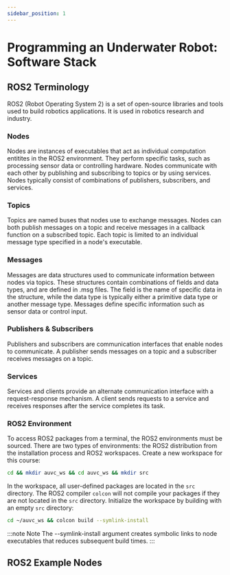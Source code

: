 ```yaml
---
sidebar_position: 1
---
```


# Programming an Underwater Robot: Software Stack

## ROS2 Terminology

ROS2 (Robot Operating System 2) is a set of open-source libraries and tools used to build robotics applications. It is  used in robotics research and industry.

### Nodes

Nodes are instances of executables that act as individual computation entitites in the ROS2 environment. They perform specific tasks, such as processing sensor data or controlling hardware. Nodes communicate with each other by publishing and subscribing to topics or by using services. Nodes typically consist of combinations of publishers, subscribers, and services.

### Topics

Topics are named buses that nodes use to exchange messages. Nodes can both publish messages on a topic and receive messages in a callback function on a subscribed topic. Each topic is limited to an individual message type specified in a node's executable.

### Messages

Messages are data structures used to communicate information between nodes via topics. These structures contain combinations of fields and data types, and are defined in .msg files. The field is the name of specific data in the structure, while the data type is typically either a primitive data type or another message type. Messages define specific information such as sensor data or control input.

### Publishers & Subscribers

Publishers and subscribers are communication interfaces that enable nodes to communicate. A publisher sends messages on a topic and a subscriber receives messages on a topic.

### Services

Services and clients provide an alternate communication interface with a request-response mechanism. A client sends requests to a service and receives responses after the service completes its task.

### ROS2 Environment

To access ROS2 packages from a terminal, the ROS2 environments must be sourced. There are two types of environments: the ROS2 distribution from the installation process and ROS2 workspaces. Create a new workspace for this course:

```bash
cd && mkdir auvc_ws && cd auvc_ws && mkdir src
```

In the workspace, all user-defined packages are located in the `src` directory. The ROS2 compiler `colcon` will not compile your packages if they are not located in the `src` directory. Initialize the workspace by building with an empty `src` directory:

```bash
cd ~/auvc_ws && colcon build --symlink-install
```

:::note Note
The --symlink-install argument creates symbolic links to node executables that reduces subsequent build times.
:::



## ROS2 Example Nodes


